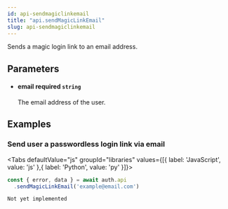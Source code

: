 ```yaml
---
id: api-sendmagiclinkemail
title: "api.sendMagicLinkEmail"
slug: api-sendmagiclinkemail
---
```



Sends a magic login link to an email address.



## Parameters


<ul className="method-list-group">
  
<li className="method-list-item">
  <h4 className="method-list-item-label">
    <span className="method-list-item-label-name">
      email
    </span>
    <span className="method-list-item-label-badge required">
      required
    </span>
    <span className="method-list-item-validation">
      <code>string</code>
    </span>
  </h4>
  <div class="method-list-item-description">

The email address of the user.
  
  </div>
  
</li>

</ul>














## Examples

### Send user a passwordless login link via email



<Tabs
  defaultValue="js"
  groupId="libraries"
  values={[{ label: 'JavaScript', value: 'js' },{ label: 'Python', value: 'py' }]}>

<TabItem value="js">

```js
const { error, data } = await auth.api
  .sendMagicLinkEmail('example@email.com')
  ```


</TabItem>
<TabItem value="py">


```
Not yet implemented
```


</TabItem>

</Tabs>